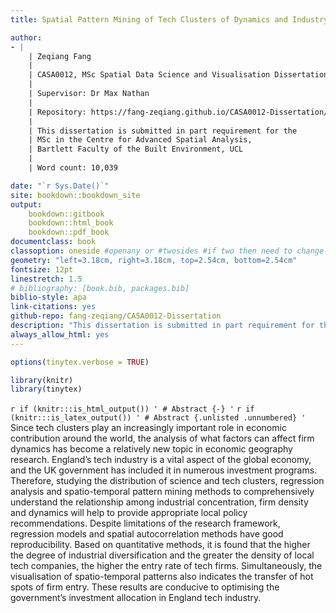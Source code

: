```yaml
--- 
title: Spatial Pattern Mining of Tech Clusters of Dynamics and Industry Mix Based On Quantitative Methods in England Area, UK

author: 
- |
    | Zeqiang Fang
    |    
    | CASA0012, MSc Spatial Data Science and Visualisation Dissertation 
    |  
    | Supervisor: Dr Max Nathan
    |
    | Repository: https://fang-zeqiang.github.io/CASA0012-Dissertation/
    |  
    | This dissertation is submitted in part requirement for the 
    | MSc in the Centre for Advanced Spatial Analysis, 
    | Bartlett Faculty of the Built Environment, UCL
    |
    | Word count: 10,039

date: "`r Sys.Date()`"
site: bookdown::bookdown_site
output: 
    bookdown::gitbook
    bookdown::html_book
    bookdown::pdf_book
documentclass: book
classoption: oneside #openany or #twosides #if two then need to change headers and check margins.
geometry: "left=3.18cm, right=3.18cm, top=2.54cm, bottom=2.54cm"
fontsize: 12pt
linestretch: 1.5
# bibliography: [book.bib, packages.bib]
biblio-style: apa
link-citations: yes
github-repo: fang-zeqiang/CASA0012-Dissertation
description: "This dissertation is submitted in part requirement for the MSc in the Centre for Advanced Spatial Analysis, Bartlett Faculty of the Built Environment, UCL "
always_allow_html: yes
---
```

```r
options(tinytex.verbose = TRUE)
```

```{=latex}
\pagenumbering{roman}
```

```r
library(knitr)
library(tinytex)
```

`r if (knitr:::is_html_output()) '
# Abstract {-}
'`
`r if (knitr:::is_latex_output()) '
# Abstract {.unlisted .unnumbered}
'`
Since tech clusters play an increasingly important role in economic contribution around the world, the analysis of what factors can affect firm dynamics has become a relatively new topic in economic geography research. England's tech industry is a vital aspect of the global economy, and the UK government has included it in numerous investment programs. Therefore, studying the distribution of science and tech clusters, regression analysis and spatio-temporal pattern mining methods to comprehensively understand the relationship among industrial concentration, firm density and dynamics will help to provide appropriate local policy recommendations. Despite limitations of the research framework, regression models and spatial autocorrelation methods have good reproducibility. Based on quantitative methods, it is found that the higher the degree of industrial diversification and the greater the density of local tech companies, the higher the entry rate of tech firms. Simultaneously, the visualisation of spatio-temporal patterns also indicates the transfer of hot spots of firm entry. These results are conducive to optimising the government's investment allocation in England tech industry.
